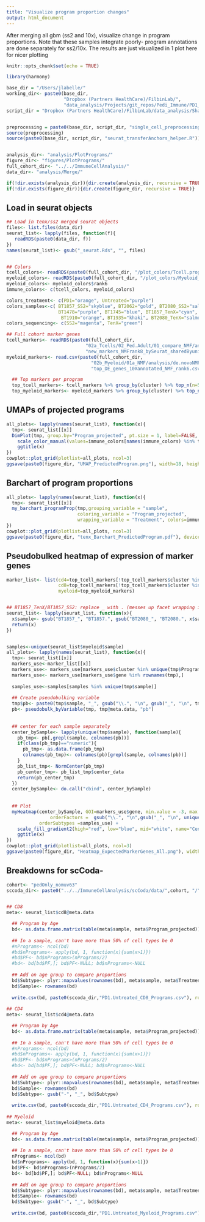 ```yaml
---
title: "Visualize program proportion changes"
output: html_document
---
```


After merging all gbm (ss2 and 10x), visualize change in program proportions. Note that these samples integrate poorly- program annotations are done separately for ss2/10x. The results are just visualized in 1 plot here for nicer plotting
```r
knitr::opts_chunk$set(echo = TRUE)

library(harmony)

base_dir = "/Users/jlabelle/"
working_dir<- paste0(base_dir, 
                     "Dropbox (Partners HealthCare)/FilbinLab/",
                     "data_analysis/Projects/git_repos/Pedi_Immune/PD1_Treat/02_Merge_SS2.tenX/")
script_dir = "Dropbox (Partners HealthCare)/FilbinLab/data_analysis/Shared/Scripts/"


preprocessing = paste0(base_dir, script_dir, "single_cell_preprocessing_helper_functions.R")
source(preprocessing)
source(paste0(base_dir, script_dir, "seurat_transferAnchors_helper.R"))


analysis_dir<- "analysis/PlotPrograms/"
figure_dir<- "figures/PlotPrograms/"
full_cohort_dir<- "../../ImmuneCellAnalysis/"
data_dir<- "analysis/Merge/"

if(!dir.exists(analysis_dir)){dir.create(analysis_dir, recursive = TRUE)}
if(!dir.exists(figure_dir)){dir.create(figure_dir, recursive = TRUE)}

```


## Load in seurat objects
```r
## Load in tenx/ss2 merged seurat objects
files<- list.files(data_dir)
seurat_list<- lapply(files, function(f){
   readRDS(paste0(data_dir, f))
})
names(seurat_list)<- gsub("_seurat.Rds", "", files)


## Colors 
tcell_colors<- readRDS(paste0(full_cohort_dir, "/plot_colors/Tcell.programs_rank8sharedByunion_reAnnot.Rds"))
myeloid_colors<- readRDS(paste0(full_cohort_dir, "/plot_colors/Myeloid_program_colors.Rds"))
myeloid_colors<- myeloid_colors$rank6
immune_colors<- c(tcell_colors, myeloid_colors)

colors_treatment<- c(PD1="orange", Untreated="purple")
colors_samples<-c( BT1857_SS2="skyblue", BT2062="gold", BT2080_SS2="salmon",
                   BT1478="purple", BT1745="blue", BT1857_TenX="cyan",
                    BT1910="orange", BT1935="khaki", BT2080_TenX="salmon3")
colors_sequencing<- c(SS2="magenta", TenX="green")

## Full cohort marker genes
tcell_markers<- readRDS(paste0(full_cohort_dir, 
                             "02a_Tcells/02_Ped.Adult/01_compare_NMF/analysis/newMarkers_deNovoPed.AdultTcell/", 
                             "new_markers_NMFrank8_bySeurat_sharedByunion_reAnnot.Rds"))
myeloid_markers<- read.csv(paste0(full_cohort_dir,
                               "02b_Myeloid/01a_NMF/analysis/de.novoNMF/pedOnly_nomuv63/", 
                               "top_DE_genes_10Xannotated_NMF_rank6.csv"))

  ## Top markers per program
  top_tcell_markers<- tcell_markers %>% group_by(cluster) %>% top_n(n=5, wt=avg_log2FC) %>% as.data.frame()
  top_myeloid_markers<- myeloid_markers %>% group_by(cluster) %>% top_n(n=5, wt=avg_log2FC) %>% as.data.frame()
```



## UMAPs of projected programs
```r
all_plots<- lapply(names(seurat_list), function(x){
  tmp<- seurat_list[[x]]
  DimPlot(tmp, group.by="Program_projected", pt.size = 1, label=FALSE, label.size = 6)+ 
    scale_color_manual(values=immune_colors[names(immune_colors) %in% tmp$Program_projected])+
    ggtitle(x)
})
cowplot::plot_grid(plotlist=all_plots, ncol=3)
ggsave(paste0(figure_dir, "UMAP_PredictedProgram.png"), width=18, height=5)

```

## Barchart of program proportions
```r

all_plots<- lapply(names(seurat_list), function(x){
  tmp<- seurat_list[[x]]
  my_barchart_programProp(tmp,grouping_variable = "sample", 
                          coloring_variable = "Program_projected",
                          wrapping_variable = "Treatment", colors=immune_colors)+ggtitle(x)
})
cowplot::plot_grid(plotlist=all_plots, ncol=3)
ggsave(paste0(figure_dir, "tenx_Barchart_PredictedProgram.pdf"), device="pdf", width=18, height=4)

```

## Pseudobulked heatmap of expression of marker genes
```r
marker_list<- list(cd4=top_tcell_markers[!top_tcell_markers$cluster %in% c("Predysfunctional", "Cytotoxic.NKreceptor"),], 
                   cd8=top_tcell_markers[!top_tcell_markers$cluster %in% c("Treg", "Inhibitory"),], 
                   myeloid=top_myeloid_markers)


## BT1857_TenX/BT1857_SS2: replace _ with . (messes up facet wrapping in heatmap)
seurat_list<- lapply(seurat_list, function(x){
  x$sample<- gsub("BT1857_", "BT1857.", gsub("BT2080_", "BT2080.", x$sample))
  return(x)
})


samples<-unique(seurat_list$myeloid$sample)
all_plots<- lapply(names(seurat_list), function(x){
  tmp<- seurat_list[[x]]
  markers_use<-marker_list[[x]]
  markers_use<- markers_use[markers_use$cluster %in% unique(tmp$Program_projected),]
  markers_use<- markers_use[markers_use$gene %in% rownames(tmp),]
  
  samples_use<-samples[samples %in% unique(tmp$sample)]
  
  ## Create pseudobulking variable
  tmp$pb<- paste0(tmp$sample, "_", gsub("\\.", "\n", gsub("_", "\n", tmp$Program_projected)))
  pb<- pseudobulk_byVariable(tmp, tmp@meta.data, "pb")
  
  
  ## center for each sample separately
  center_bySample<- lapply(unique(tmp$sample), function(sample){
    pb_tmp<- pb[,grepl(sample, colnames(pb))]
    if(class(pb_tmp)=="numeric"){
      pb_tmp<- as.data.frame(pb_tmp)
      colnames(pb_tmp)<- colnames(pb)[grepl(sample, colnames(pb))]
    }
    pb_list_tmp<- NormCenter(pb_tmp)
    pb_center_tmp<- pb_list_tmp$center_data
    return(pb_center_tmp)
  })
  center_bySample<- do.call("cbind", center_bySample)
  
  
  ## Plot
  myHeatmap(center_bySample, GOI=markers_use$gene, min.value = -3, max.value = 3, 
                orderFactors =  gsub("\\.", "\n",gsub("_", "\n", unique(markers_use$cluster))),
            orderSubtypes =samples_use) +
    scale_fill_gradient2(high="red", low="blue", mid="white", name="Centered log2(TPM)")+
    ggtitle(x)
})
cowplot::plot_grid(plotlist=all_plots, ncol=3)
ggsave(paste0(figure_dir, "Heatmap_ExpectedMarkerGenes_All.png"), width=40, height=9)
```

## Breakdowns for scCoda-
```r
cohort<- "pedOnly_nomuv63"
sccoda_dir<- paste0("../../ImmuneCellAnalysis/scCoda/data/",cohort, "/")


## CD8
meta<- seurat_list$cd8@meta.data

  ## Program by Age
  bd<- as.data.frame.matrix(table(meta$sample, meta$Program_projected))
  
  ## In a sample, can't have more than 50% of cell types be 0
  #nPrograms<- ncol(bd)
  #bd$nPrograms<- apply(bd, 1, function(x){sum(x>1)})
  #bd$PF<- bd$nPrograms>(nPrograms/2)
  #bd<- bd[bd$PF,]; bd$PF<-NULL; bd$nPrograms<-NULL
  
  ## Add on age group to compare proportions
  bd$Subtype<- plyr::mapvalues(rownames(bd), meta$sample, meta$Treatment, warn_missing = FALSE)
  bd$Sample<- rownames(bd)
  
  write.csv(bd, paste0(sccoda_dir,"PD1.Untreated_CD8_Programs.csv"), row.names = FALSE)
  
## CD4
meta<- seurat_list$cd4@meta.data

  ## Program by Age
  bd<- as.data.frame.matrix(table(meta$sample, meta$Program_projected))
  
  ## In a sample, can't have more than 50% of cell types be 0
  #nPrograms<- ncol(bd)
  #bd$nPrograms<- apply(bd, 1, function(x){sum(x>1)})
  #bd$PF<- bd$nPrograms>(nPrograms/2)
  #bd<- bd[bd$PF,]; bd$PF<-NULL; bd$nPrograms<-NULL
  
  ## Add on age group to compare proportions
  bd$Subtype<- plyr::mapvalues(rownames(bd), meta$sample, meta$Treatment, warn_missing = FALSE)
  bd$Sample<- rownames(bd)
  bd$Subtype<- gsub("-", "_", bd$Subtype)
  
  write.csv(bd, paste0(sccoda_dir,"PD1.Untreated_CD4_Programs.csv"), row.names = FALSE)
  
## Myeloid
meta<- seurat_list$myeloid@meta.data

  ## Program by Age
  bd<- as.data.frame.matrix(table(meta$sample, meta$Program_projected))
  
  ## In a sample, can't have more than 50% of cell types be 0
  nPrograms<- ncol(bd)
  bd$nPrograms<- apply(bd, 1, function(x){sum(x>1)})
  bd$PF<- bd$nPrograms>(nPrograms/2)
  bd<- bd[bd$PF,]; bd$PF<-NULL; bd$nPrograms<-NULL
  
  ## Add on age group to compare proportions
  bd$Subtype<- plyr::mapvalues(rownames(bd), meta$sample, meta$Treatment, warn_missing = FALSE)
  bd$Sample<- rownames(bd)
  bd$Subtype<- gsub("-", "_", bd$Subtype)
  
  write.csv(bd, paste0(sccoda_dir,"PD1.Untreated_Myeloid_Programs.csv"), row.names = FALSE)

```